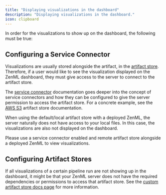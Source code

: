 ```yaml
---
title: "Displaying visualizations in the dashboard"
description: "Displaying visualizations in the dashboard."
icon: clipboard
---
```


In order for the visualizations to show up on the dashboard, the following must be true:

## Configuring a Service Connector

Visualizations are usually stored alongside the artifact, in the [artifact store](/latest/versions/0.66.0/stack-components/artifact-stores). Therefore, if a user would like to see the visualization displayed on the ZenML dashboard, they must give access to the server to connect to the artifact store.

The [service connector](/latest/versions/0.66.0/how-to/auth-management) documentation goes deeper into the concept of service connectors and how they can be configured to give the server permission to access the artifact store. For a concrete example, see the [AWS S3](/latest/versions/0.66.0/stack-components/artifact-stores/s3) artifact store documentation.

<Info>
When using the default/local artifact store with a deployed ZenML, the server naturally does not have access to your local files. In this case, the visualizations are also not displayed on the dashboard.

Please use a service connector enabled and remote artifact store alongside a deployed ZenML to view visualizations.
</Info>

## Configuring Artifact Stores

If all visualizations of a certain pipeline run are not showing up in the dashboard, it might be that your ZenML server does not have the required dependencies or permissions to access that artifact store. See the [custom artifact store docs page](/latest/versions/0.66.0/stack-components/artifact-stores/custom#enabling-artifact-visualizations-with-custom-artifact-stores) for more information.
